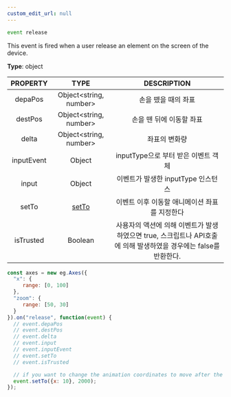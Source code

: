 ```yaml
---
custom_edit_url: null
---
```


```ts
event release
```

<div className="bulma-tags">

</div>

This event is fired when a user release an element on the screen of the device.

**Type**: object

|PROPERTY|TYPE|DESCRIPTION|
|:---:|:---:|:---:|
|depaPos|Object&lt;string, number&gt;|손을 뗐을 때의 좌표 |
|destPos|Object&lt;string, number&gt;|손을 뗀 뒤에 이동할 좌표|
|delta|Object&lt;string, number&gt;|좌표의 변화량|
|inputEvent|Object|inputType으로 부터 받은 이벤트 객체|
|input|Object|이벤트가 발생한 inputType 인스턴스|
|setTo|[setTo](setTo)|이벤트 이후 이동할 애니메이션 좌표를 지정한다|
|isTrusted|Boolean|사용자의 액션에 의해 이벤트가 발생하였으면 true, 스크립트나 API호출에 의해 발생하였을 경우에는 false를 반환한다.|

```js
const axes = new eg.Axes({
  "x": {
     range: [0, 100]
  },
  "zoom": {
     range: [50, 30]
  }
}).on("release", function(event) {
  // event.depaPos
  // event.destPos
  // event.delta
  // event.input
  // event.inputEvent
  // event.setTo
  // event.isTrusted

  // if you want to change the animation coordinates to move after the 'release' event.
  event.setTo({x: 10}, 2000);
});
```

